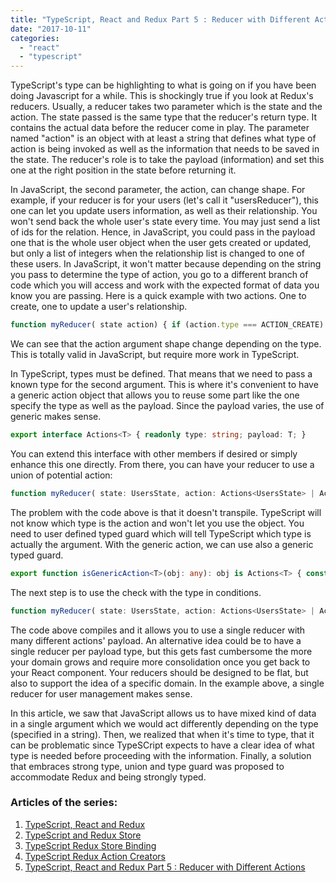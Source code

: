 ```yaml
---
title: "TypeScript, React and Redux Part 5 : Reducer with Different Actions"
date: "2017-10-11"
categories: 
  - "react"
  - "typescript"
---
```


TypeScript's type can be highlighting to what is going on if you have been doing Javascript for a while. This is shockingly true if you look at Redux's reducers. Usually, a reducer takes two parameter which is the state and the action. The state passed is the same type that the reducer's return type. It contains the actual data before the reducer come in play. The parameter named "action" is an object with at least a string that defines what type of action is being invoked as well as the information that needs to be saved in the state. The reducer's role is to take the payload (information) and set this one at the right position in the state before returning it.

In JavaScript, the second parameter, the action, can change shape. For example, if your reducer is for your users (let's call it "usersReducer"), this one can let you update users information, as well as their relationship. You won't send back the whole user's state every time. You may just send a list of ids for the relation. Hence, in JavaScript, you could pass in the payload one that is the whole user object when the user gets created or updated, but only a list of integers when the relationship list is changed to one of these users. In JavaScript, it won't matter because depending on the string you pass to determine the type of action, you go to a different branch of code which you will access and work with the expected format of data you know you are passing. Here is a quick example with two actions. One to create, one to update a user's relationship.

```typescript
function myReducer( state action) { if (action.type === ACTION_CREATE) { const immutableData = {...state}; immutableData[action.payload.userId] = action.payload.newUser; return immutableData; } else if (action.type === ACTION_UPDATE_LIST_RELATIONSHIPS) { const immutableData = {...state}; immutableData[action.payload.userId].relationShipIds = action.payload.ids; return immutableData; } return state; } 
``` 


We can see that the action argument shape change depending on the type. This is totally valid in JavaScript, but require more work in TypeScript.

In TypeScript, types must be defined. That means that we need to pass a known type for the second argument. This is where it's convenient to have a generic action object that allows you to reuse some part like the one specify the type as well as the payload. Since the payload varies, the use of generic makes sense.

```typescript
export interface Actions<T> { readonly type: string; payload: T; } 
``` 


You can extend this interface with other members if desired or simply enhance this one directly. From there, you can have your reducer to use a union of potential action:

```typescript
function myReducer( state: UsersState, action: Actions<UsersState> | Actions<User> | Actions<{userId:number, ids:number[]}>): UsersState { if (action.type === ACTION_CREATE) { const immutableData = {...state}; immutableData[action.payload.userId] = action.payload.; return immutableData; } else if (action.type === ACTION_UPDATE_LIST_RELATIONSHIPS) { const immutableData = {...state}; immutableData[action.payload.userId].relationShipIds = action.payload.ids; return immutableData; } return state; } 
``` 


The problem with the code above is that it doesn't transpile. TypeScript will not know which type is the action and won't let you use the object. You need to user defined typed guard which will tell TypeScript which type is actually the argument. With the generic action, we can use also a generic typed guard.

```typescript
export function isGenericAction<T>(obj: any): obj is Actions<T> { const castedObject = (obj as Actions<T>); return castedObject.payload !== undefined && castedObject.type !== undefined; } 
``` 


The next step is to use the check with the type in conditions.

```typescript
function myReducer( state: UsersState, action: Actions<UsersState> | Actions<User> | Actions<UserRelationships>): UsersState { if (action.type === ACTION_CREATE && GenericAction<User>(action)) { const immutableData = {...state}; immutableData[action.payload.userId] = action.payload.; return immutableData; } else if (action.type === ACTION_UPDATE_LIST_RELATIONSHIPS && GenericAction<UserRelationships>(action)) { const immutableData = {...state}; immutableData[action.payload.userId].relationShipIds = action.payload.ids; return immutableData; } return state; } 
``` 


The code above compiles and it allows you to use a single reducer with many different actions' payload. An alternative idea could be to have a single reducer per payload type, but this gets fast cumbersome the more your domain grows and require more consolidation once you get back to your React component. Your reducers should be designed to be flat, but also to support the idea of a specific domain. In the example above, a single reducer for user management makes sense.

In this article, we saw that JavaScript allows us to have mixed kind of data in a single argument which we would act differently depending on the type (specified in a string). Then, we realized that when it's time to type, that it can be problematic since TypeSCript expects to have a clear idea of what type is needed before proceeding with the information. Finally, a solution that embraces strong type, union and type guard was proposed to accommodate Redux and being strongly typed.

### Articles of the series:

1. [TypeScript, React and Redux](./typescript-react-and-redux-part-1-the-big-picture)
2. [TypeScript and Redux Store](./typescript-react-and-redux-part-2-creating-the-store-and-the-reducer)
3. [TypeScript Redux Store Binding](./typescript-react-and-redux-part-3-binding-the-store-and-component)
4. [TypeScript Redux Action Creators](./typescript-react-and-redux-part-4-multiple-returns-from-action-creator)
5. [TypeScript, React and Redux Part 5 : Reducer with Different Actions](./typescript-react-and-redux-part-5-reducer-with-different-actions)
